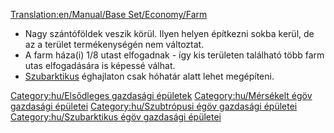 [[Translation:en/Manual/Base Set/Economy/Farm]]

{{hu/Gazdasági épületek|név=Farm
|kép=Farm.png
|caption=A farm mérsékelt éghajlaton
|image2=Arctic&Tropic Farm.png
|caption2=Szubarktikus és szubtrópusi farm
|klíma=[[hu/Manual/Éghajlatok#Mérsékelt|mérsékelt]], [[hu/Manual/Éghajlatok#Szubarktikus|szubarktikus]], [[hu/Manual/Éghajlatok#Szubtrópusi|szubtrópusi]]
|elfogad=---
|előállít=&nbsp;
* mérsékelt éghajlaton [[hu/Manual/Base Set/Economy/Búza|búzát]] és állatot;<br/>
* szubarktikus éghajlaton [[hu/Manual/Base Set/Economy/Állat|állatot]];<br/>
* szubtróusi éghajlaton [[hu/Manual/Base Set/Economy/Kukorica|kukoricát]].
|megjegyzés=
}}
* Nagy szántóföldek veszik körül. Ilyen helyen építkezni sokba kerül, de az a terület termékenységén nem változtat.
* A farm háza(i) 1/8 utast elfogadnak - így kis területen található több farm utas elfogadására is képessé válhat.
* [[hu/Manual/Éghajlatok#Szubarktikus|Szubarktikus]] éghajlaton csak hóhatár alatt lehet megépíteni.

{{hu/Navbox Gazdasági épületek}}

[[Category:hu/Elsődleges gazdasági épületek]]
[[Category:hu/Mérsékelt égöv gazdasági épületei]]
[[Category:hu/Szubtrópusi égöv gazdasági épületei]]
[[Category:hu/Szubarktikus égöv gazdasági épületei]]